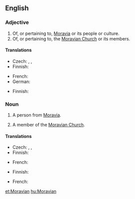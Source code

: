 ==English==

===Adjective===
{{en-adj|-}}

# Of, or pertaining to, [[Moravia]] or its people or culture.
# Of, or pertaining to, the [[Moravian Church]] or its members.

====Translations====
{{trans-top|pertaining to Moravia}}
* Czech: {{t|cs|moravský|m}}, {{t|cs|moravská|f}}, {{t|cs|moravské|n}}
* Finnish: {{t-|fi|määriläinen}}
{{trans-mid}}
* French: {{t+|fr|morave|m|f}}
* German: {{t|de|mährisch}}
{{trans-bottom}}

{{trans-top|pertaining to the Moravian Church}}
* Finnish: {{t-|fi|herrnhutilainen}}
{{trans-mid}}
{{trans-bottom}}

===Noun===
{{en-noun}}

# {{context|historical}} A person from [[Moravia]].
# A member of the [[Moravian Church]].

====Translations====
{{trans-top|person from Moravia}}
* Czech: {{t|cs|Moravan|m}}, {{t|cs|Moravanka|f}}, {{t|cs|Moravák|m}}
* Finnish: {{t-|fi|määriläinen}}
{{trans-mid}}
* French: {{t+|fr|Morave}}
{{trans-bottom}}

{{trans-top|member of the Moravian Church}}
* Finnish: {{t-|fi|herrnhutilainen}}
{{trans-mid}}
* French: {{t+|fr|frère}} {{t+|fr|morave}}
{{trans-bottom}}

[[et:Moravian]]
[[hu:Moravian]]